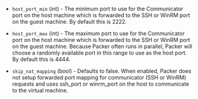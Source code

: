 <!-- Code generated from the comments of the CommConfig struct in builder/qemu/comm_config.go; DO NOT EDIT MANUALLY -->

- `host_port_min` (int) - The minimum port to use for the Communicator port on the host machine which is forwarded
  to the SSH or WinRM port on the guest machine. By default this is 2222.

- `host_port_max` (int) - The maximum port to use for the Communicator port on the host machine which is forwarded
  to the SSH or WinRM port on the guest machine. Because Packer often runs in parallel,
  Packer will choose a randomly available port in this range to use as the
  host port. By default this is 4444.

- `skip_nat_mapping` (bool) - Defaults to false. When enabled, Packer
  does not setup forwarded port mapping for communicator (SSH or WinRM) requests and uses ssh_port or winrm_port
  on the host to communicate to the virtual machine.

<!-- End of code generated from the comments of the CommConfig struct in builder/qemu/comm_config.go; -->
